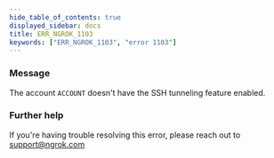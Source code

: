 ```yaml
---
hide_table_of_contents: true
displayed_sidebar: docs
title: ERR_NGROK_1103
keywords: ["ERR_NGROK_1103", "error 1103"]
---
```


### Message

The account `ACCOUNT` doesn't have the SSH tunneling feature enabled.

### Further help

If you're having trouble resolving this error, please reach out to [support@ngrok.com](mailto:support@ngrok.com?subject=Help%20with%20ERR_NGROK_1103)
